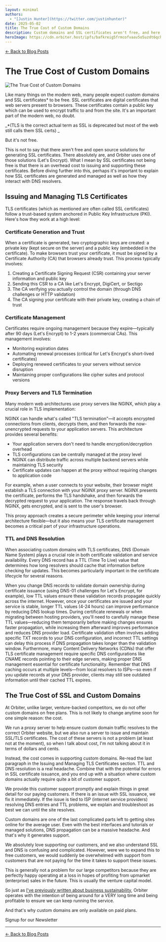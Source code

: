```yaml
---
layout: minimal
authors:
  - "[Justin Hunter](https://twitter.com/justinhunter)"
date: 2025-05-02
title: The True Cost of Custom Domains
description: Custom domains and SSL certificates aren't free, and here's why.
heroImage: https://cdn.orbiter.host/ipfs/bafkreig5frmcofvaav5o5uzdt6qchbpa2zzfmu42kf3rbmr3d6hsorgmx4
---
```



[← Back to Blog Posts](/blog)

# The True Cost of Custom Domains

![The True Cost of Custom Domains](https://cdn.orbiter.host/ipfs/bafkreig5frmcofvaav5o5uzdt6qchbpa2zzfmu42kf3rbmr3d6hsorgmx4)

Like many things on the modern web, many people expect custom domains and SSL certificates* to be free. SSL certificates are digital certificates that web servers present to browsers. These certificates contain a public key which can be used to encrypt traffic to and from the site. It's an important part of the modern web, no doubt.

_*(TLS is the correct actual term as SSL is deprecated but most of the web still calls them SSL certs) _

But it's not free.

This is not to say that there aren't free and open source solutions for generating SSL certificates. There absolutely are, and Orbiter uses one of those solutions (Let's Encrypt). What I mean by SSL certificates not being free is that there is an overhead cost to issuing and supporting these certificates. Before diving further into this, perhaps it's important to explain how SSL certificates are generated and managed as well as how they interact with DNS resolvers.

## Issuing and Managing TLS Certificates

TLS certificates (which as mentioned are often called SSL certificates) follow a trust-based system anchored in Public Key Infrastructure (PKI). Here's how they work at a high level:

### Certificate Generation and Trust

When a certificate is generated, two cryptographic keys are created: a private key (kept secure on the server) and a public key (embedded in the certificate). To make browsers trust your certificate, it must be signed by a Certificate Authority (CA) that browsers already trust. This process typically involves:

1. Creating a Certificate Signing Request (CSR) containing your server information and public key
2. Sending this CSR to a CA like Let's Encrypt, DigiCert, or Sectigo
3. The CA verifying you actually control the domain (through DNS challenges or HTTP validation)
4. The CA signing your certificate with their private key, creating a chain of trust

### Certificate Management

Certificates require ongoing management because they expire—typically after 90 days (Let's Encrypt) to 1-2 years (commercial CAs). This management involves:

- Monitoring expiration dates
- Automating renewal processes (critical for Let's Encrypt's short-lived certificates)
- Deploying renewed certificates to your servers without service disruption
- Maintaining proper configurations like cipher suites and protocol versions

### Proxy Servers and TLS Termination

Many modern web architectures use proxy servers like NGINX, which play a crucial role in TLS implementation:

NGINX can handle what's called "TLS termination"—it accepts encrypted connections from clients, decrypts them, and then forwards the now-unencrypted requests to your application servers. This architecture provides several benefits:

- Your application servers don't need to handle encryption/decryption overhead
- TLS configurations can be centrally managed at the proxy level
- NGINX can distribute traffic across multiple backend servers while maintaining TLS security
- Certificate updates can happen at the proxy without requiring changes to application code

For example, when a user connects to your website, their browser might establish a TLS connection with your NGINX proxy server. NGINX presents the certificate, performs the TLS handshake, and then forwards the decrypted request to your application. The response travels back through NGINX, gets encrypted, and is sent to the user's browser.

This proxy approach creates a secure perimeter while keeping your internal architecture flexible—but it also means your TLS certificate management becomes a critical part of your infrastructure operations.

### TTL and DNS Resolution

When associating custom domains with TLS certificates, DNS (Domain Name System) plays a crucial role in both certificate validation and service availability. Every DNS record has a TTL (Time To Live) value that determines how long resolvers should cache that information before checking for updates. This becomes particularly important in the certificate lifecycle for several reasons.

When you change DNS records to validate domain ownership during certificate issuance (using DNS-01 challenges for Let's Encrypt, for example), low TTL values ensure these validation records propagate quickly across the internet. However, once your certificates are issued and your service is stable, longer TTL values (4-24 hours) can improve performance by reducing DNS lookup times. During certificate renewals or when migrating between hosting providers, you'll need to carefully manage these TTL values—reducing them temporarily before making changes ensures faster propagation, while increasing them afterward improves performance and reduces DNS provider load. Certificate validation often involves adding specific TXT records to your DNS configuration, and incorrect TTL settings can delay this process if DNS propagation takes longer than the validation window. Furthermore, many Content Delivery Networks (CDNs) that offer TLS certificate management require specific DNS configurations like CNAME records pointing to their edge servers, making proper DNS management essential for certificate functionality. Remember that DNS caching occurs at multiple levels—from local resolvers to ISPs—so even if you update records at your DNS provider, clients may still see outdated information until their cached TTL expires.

## The True Cost of SSL and Custom Domains

At Orbiter, unlike larger, venture-backed competitors, we do not offer custom domains on free plans. This is not likely to change anytime soon for one simple reason: the cost.

We run a proxy server to help ensure custom domain traffic resolves to the correct Orbiter website, but we also run a server to issue and maintain SSL/TLS certificates. The cost of these servers is not a problem (at least not at the moment), so when I talk about cost, I'm not talking about it in terms of dollars and cents.

Instead, the cost comes in supporting custom domains. Re-read the last paragraph in the Issuing and Managing TLS Certificates section. TTL and DNS resolution is a real headache. Combine that with the potential for errors in SSL certificate issuance, and you end up with a situation where custom domains actually require quite a bit of customer support.

We provide this customer support promptly and explain things in great detail for our paying customers. If there is an issue with SSL issuance, we fix it immediately. If the issue is tied to ISP (internet service providers) resolving DNS entries and TTL problems, we explain and troubleshoot as best we can until the site resolves.

Custom domains are one of the last complicated parts left to getting sites online for the average user. Even with the best interfaces and tutorials or managed solutions, DNS propagation can be a massive headache. And that's why it generates support.

We absolutely love supporting our customers, and we also understand SSL and DNS is confusing and complicated. However, were we to expand this to free customers, we would suddenly be overwhelmed with support from customers that are not paying for the time it takes to support these issues.

This is generally not a problem for our large competitors because they are perfectly happy operating at a loss in hopes of profiting from upmarket (enterprise) sales in the future. This is usually the venture capital model.

So just as [I've previously written about business sustainability](https://orbiter.host/blog/expect-businesses-to-be-sustainable), Orbiter operates with the intention of being around for a VERY long time and being profitable to ensure we can keep running the service.

And that's why custom domains are only available on paid plans.

<div className="flex items-center flex-col gap-2 justify-center">
	<p className="font-bold">Signup for our Newsletter</p>
	<NewsletterForm />
</div>

---

[← Back to Blog Posts](/blog)
